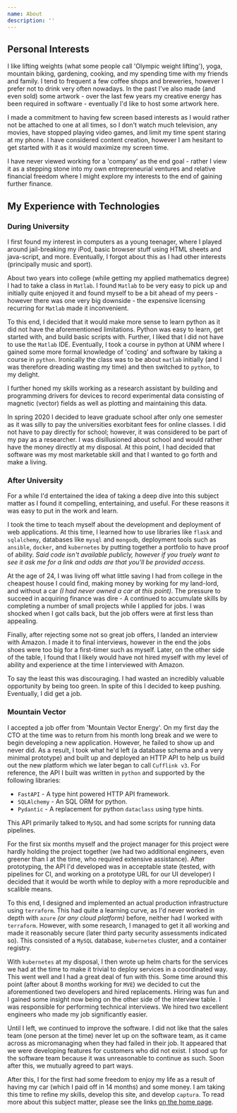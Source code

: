 ```yaml
---
name: About
description: ''
---
```




## Personal Interests

I like lifting weights (what some people call \'Olympic weight
lifting\'), yoga, mountain biking, gardening, cooking, and my spending
time with my friends and family. I tend to frequent a few coffee shops
and breweries, however I prefer not to drink very often nowadays. In the
past I\'ve also made (and even sold) some artwork - over the last few
years my creative energy has been required in software - eventually I\'d
like to host some artwork here.

I made a commitment to having few screen based interests as I would
rather not be attached to one at all times, so I don\'t watch much
television, any movies, have stopped playing video games, and limit my
time spent staring at my phone. I have considered content creation,
however I am hesitant to get started with it as it would maximize my
screen time.

I have never viewed working for a \'company\' as the end goal - rather I
view it as a stepping stone into my own entrepreneurial ventures and
relative financial freedom where I might explore my interests to the end
of gaining further finance.


## My Experience with Technologies

### During University

I first found my interest in computers as a young teenager, where I
played around jail-breaking my iPod, basic browser stuff using HTML
sheets and java-script, and more. Eventually, I forgot about this as I
had other interests (principally music and sport).

About two years into college (while getting my applied mathematics
degree) I had to take a class in `Matlab`. I found `Matlab` to be very
easy to pick up and initially quite enjoyed it and found myself to be a
bit ahead of my peers - however there was one very big downside - the
expensive licensing recurring for `Matlab` made it inconvenient.

To this end, I decided that it would make more sense to learn python as
it did not have the aforementioned limitations. Python was easy to
learn, get started with, and build basic scripts with. Further, I liked
that I did not have to use the `Matlab` IDE. Eventually, I took a course
in python at UNM where I gained some more formal knowledge of \'coding\'
and software by taking a course in `python`. Ironically the class was to
be about `matlab` initially (and I was therefore dreading wasting my
time) and then switched to `python`, to my delight.

I further honed my skills working as a research assistant by building
and programming drivers for devices to record experimental data
consisting of magnetic (vector) fields as well as plotting and
maintaining this data.

In spring 2020 I decided to leave graduate school after only one
semester as it was silly to pay the universities exorbitant fees for
online classes. I did not have to pay directly for school; however, it
was considered to be part of my pay as a researcher. I was disillusioned
about school and would rather have the money directly at my disposal. At
this point, I had decided that software was my most marketable skill and
that I wanted to go forth and make a living.


### After University

For a while I\'d entertained the idea of taking a deep dive into this
subject matter as I found it compelling, entertaining, and useful. For
these reasons it was easy to put in the work and learn.

I took the time to teach myself about the development and deployment of
web applications. At this time, I learned how to use libraries like
`flask` and `sqlalchemy`, databases like `mysql` and `mongodb`,
deployment tools such as `ansible`, `docker`, and `kubernetes` by
putting together a portfolio to have proof of ability. *Said code isn\'t
available publicly, however if you truely want to see it ask me for a
link and odds are that you\'ll be provided access.*

At the age of 24, I was living off what little saving I had from college
in the cheapest house I could find, making money by working for my
land-lord, and without a car *(I had never owned a car at this point)*.
The pressure to succeed in acquiring finance was dire - A continued to
accumulate skills by completing a number of small projects while I
applied for jobs. I was shocked when I got calls back, but the job
offers were at first less than appealing.

Finally, after rejecting some not so great job offers, I landed an
interview with Amazon. I made it to final interviews, however in the end
the jobs shoes were too big for a first-timer such as myself. Later, on
the other side of the table, I found that I likely would have not hired
myself with my level of ability and experience at the time I interviewed
with Amazon.

To say the least this was discouraging. I had wasted an incredibly
valuable opportunity by being too green. In spite of this I decided to
keep pushing. Eventually, I did get a job.


### Mountain Vector

I accepted a job offer from \'Mountain Vector Energy\'. On my first day
the CTO at the time was to return from his month long break and we were
to begin developing a new application. However, he failed to show up and
never did. As a result, I took what he\'d left (a database schema and a
very minimal prototype) and built up and deployed an HTTP API to help us
build out the new platform which we later began to call `Cufflink v3`.
For reference, the API I built was written in `python` and supported by
the following libraries:

-   `FastAPI` - A type hint powered HTTP API framework.
-   `SQLAlchemy` - An SQL ORM for python.
-   `Pydantic` - A replacement for python `dataclass` using type hints.

This API primarily talked to `MySQL` and had some scripts for running
data pipelines.

For the first six months myself and the project manager for this project
were hardly holding the project together (we had two additional
engineers, even greener than I at the time, who required extensive
assistance). After prototyping, the API I\'d developed was in acceptable
state (tested, with pipelines for CI, and working on a prototype URL for
our UI developer) I decided that it would be worth while to deploy with
a more reproducible and scalible means.

To this end, I designed and implemented an actual production
infrastructure using `terraform`. This had quite a learning curve, as
I\'d never worked in depth with `azure` *(or any cloud platform)*
before, neither had I worked with `terraform`. However, with some
research, I managed to get it all working and made it reasonably secure
(later third party security assessments indicated so). This consisted of
a `MySQL` database, `kubernetes` cluster, and a container registry.

With `kubernetes` at my disposal, I then wrote up helm charts for the
services we had at the time to make it trivial to deploy services in a
coordinated way. This went well and I had a great deal of fun with this.
Some time around this point (after about 8 months working for `MVE`) we
decided to cut the aforementioned two developers and hired replacements.
Hiring was fun and I gained some insight now being on the other side of
the interview table. I was responsible for performing technical
interviews. We hired two excellent engineers who made my job
significantly easier.

Until I left, we continued to improve the software. I did not like that
the sales team (one person at the time) never let up on the software
team, as it came across as micromanaging when they had failed in their
job. It appeared that we were developing features for customers who did
not exist. I stood up for the software team because it was unreasonable
to continue as such. Soon after this, we mutually agreed to part ways.

After this, I for the first had some freedom to enjoy my life as a
result of having my car (which I paid off in 14 months) and some money.
I am taking this time to refine my skills, develop this site, and
develop `captura`. To read more about this subject matter, please see
the links [on the home page](/home).


